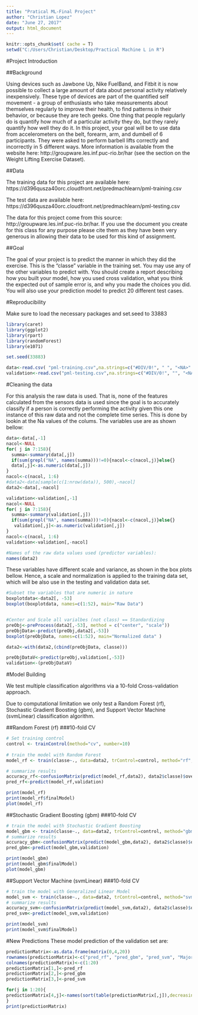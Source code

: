 ---
title: "Pratical ML-Final Project"
author: "Christian Lopez"
date: "June 27, 2017"
output: html_document
---

```{r setup, include=FALSE}
knitr::opts_chunk$set( cache = T)
setwd("C:/Users/Christian/Desktop/Practical Machine L in R")

```
#Project Introduction

##Background

Using devices such as Jawbone Up, Nike FuelBand, and Fitbit it is now possible to collect a large amount of data about personal activity relatively inexpensively. These type of devices are part of the quantified self movement - a group of enthusiasts who take measurements about themselves regularly to improve their health, to find patterns in their behavior, or because they are tech geeks. One thing that people regularly do is quantify how much of a particular activity they do, but they rarely quantify how well they do it. In this project, your goal will be to use data from accelerometers on the belt, forearm, arm, and dumbell of 6 participants. They were asked to perform barbell lifts correctly and incorrectly in 5 different ways. More information is available from the website here: http://groupware.les.inf.puc-rio.br/har (see the section on the Weight Lifting Exercise Dataset).

##Data

The training data for this project are available here: https://d396qusza40orc.cloudfront.net/predmachlearn/pml-training.csv

The test data are available here: https://d396qusza40orc.cloudfront.net/predmachlearn/pml-testing.csv

The data for this project come from this source: http://groupware.les.inf.puc-rio.br/har. If you use the document you create for this class for any purpose please cite them as they have been very generous in allowing their data to be used for this kind of assignment.

##Goal

The goal of your project is to predict the manner in which they did the exercise. This is the "classe" variable in the training set. You may use any of the other variables to predict with. You should create a report describing how you built your model, how you used cross validation, what you think the expected out of sample error is, and why you made the choices you did. You will also use your prediction model to predict 20 different test cases.

#Reproducibility

Make sure to load the necessary packages and set.seed to 33883
```{r}

library(caret)
library(ggplot2)
library(rpart)
library(randomForest)
library(e1071)

set.seed(33883)

data<-read.csv( "pml-training.csv",na.strings=c("#DIV/0!", " ", "<NA>" ))
validation<-read.csv("pml-testing.csv",na.strings=c("#DIV/0!", "", "<NA>" ) )


```

#Cleaning the data

For this analysis the raw data is used. That is, none of the features calculated from the sensors data is used since the goal is to accurately classify if a person is correctly performing the activity given this one instance of this raw data and not the complete time series. This is done by lookin at the Na values of the colums. The variables use are as shown bellow:
```{r}

data<-data[,-1]
nacol<-NULL
for( j in 7:158){
  summa<-summary(data[,j])
  if(sum(grepl("NA", names(summa)))!=0){nacol<-c(nacol,j)}else{}
  data[,j]<-as.numeric(data[,j])
}
nacol<-c(nacol, 1:6)
#data2<-data[sample(c(1:nrow(data)), 500),-nacol]
data2<-data[,-nacol]

validation<-validation[,-1]
nacol<-NULL
for( j in 7:158){
  summa<-summary(validation[,j])
  if(sum(grepl("NA", names(summa)))!=0){nacol<-c(nacol,j)}else{}
   validation[,j]<-as.numeric(validation[,j])
}
nacol<-c(nacol, 1:6)
validation<-validation[,-nacol]
```

```{r}
#Names of the raw data values used (predictor variables):
names(data2)
```

These variables have different scale and variance, as shown in the box plots bellow. Hence, a scale and normalization is applied  to the training data set, which will be also use in the testing and validation data set. 
```{r}
#Subset the variables that are numeric in nature
boxplotdata<-data2[, -53]
boxplot(boxplotdata, names=c(1:52), main="Raw Data")


#Center and Scale all varialbes (not class) == Standardizing
preObj<-preProcess(data2[,-53], method = c("center", "scale"))
preObjData<-predict(preObj,data2[,-53])
boxplot(preObjData, names=c(1:52), main="Normalized data" )

data2<-with(data2,(cbind(preObjData, classe)))

preObjDataV<-predict(preObj,validation[,-53])
validation<-(preObjDataV)
```

#Model Building

We test multiple classification algorithms via a 10-fold Cross-validation approach.

Due to computational limitation we only test a Random Forest (rf), Stochastic Gradient Boosting (gbm), and Support Vector Machine (svmLinear) classification algorithm.


##Random Forest (rf)
###10-fold CV
```{r}
# Set training control
control <- trainControl(method="cv", number=10)
 
# train the model with Random Forest
model_rf <- train(classe~., data=data2, trControl=control, method="rf", verbose=F)

# summarize results
accuracy_rf<-confusionMatrix(predict(model_rf,data2), data2$classe)$overall[1]
pred_rf<-predict(model_rf,validation)

print(model_rf)
print(model_rf$finalModel)
plot(model_rf)
```

##Stochastic Gradient Boosting (gbm)
###10-fold CV
```{r}

# train the model with Stochastic Gradient Boosting
model_gbm <- train(classe~., data=data2, trControl=control, method="gbm", verbose=F)
# summarize results
accuracy_gbm<-confusionMatrix(predict(model_gbm,data2), data2$classe)$overall[1]
pred_gbm<-predict(model_gbm,validation)

print(model_gbm)
print(model_gbm$finalModel)
plot(model_gbm)
```

##Support Vector Machine (svmLinear)
###10-fold CV
```{r}
# train the model with Generalized Linear Model
model_svm <- train(classe~., data=data2, trControl=control, method="svmLinear", verbose=F)
# summarize results
accuracy_svm<-confusionMatrix(predict(model_svm,data2), data2$classe)$overall[1]
pred_svm<-predict(model_svm,validation)

print(model_svm)
print(model_svm$finalModel)


```

#New Predictions
These model prediction of the validation set are: 
```{r}
predictionMatrix<-as.data.frame(matrix(0,4,20))
rownames(predictionMatrix)<-c("pred_rf", "pred_gbm", "pred_svm", "Majority Vote")
colnames(predictionMatrix)<-c(1:20)
predictionMatrix[1,]<-pred_rf
predictionMatrix[2,]<-pred_gbm
predictionMatrix[3,]<-pred_svm

for(j in 1:20){
predictionMatrix[4,j]<-names(sort(table(predictionMatrix[,j]),decreasing=TRUE)[1])
}
print(predictionMatrix)
```


